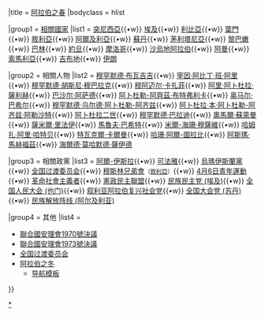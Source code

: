 {{Navbox
|name = 阿拉伯之春
|state = {{#if:{{{state|}}}|{{{state}}}|collapsed}}
|title = [[阿拉伯之春]]
|bodyclass = hlist

|group1 = [[阿拉伯世界|相關國家]]
|list1 = {{nowrap begin}}
[[茉莉花革命|突尼西亞]]{{•w}}
[[2011年埃及革命|埃及]]{{•w}}
[[2011年利比亚内战|利比亞]]{{•w}}
[[2011年葉門反政府示威|葉門]]{{•w}}
[[敘利亞內戰|敘利亞]]{{•w}}
[[2019年阿尔及利亚示威|阿爾及利亞]]{{•w}}
[[2019年苏丹政变|蘇丹]]{{•w}}
[[2011年茅利塔尼亞反政府示威|茅利塔尼亞]]{{•w}}
[[2019年黎巴嫩抗议|黎巴嫩]]{{•w}}
[[2011年巴林反政府示威|巴林]]{{•w}}
[[2011年-2012年約旦反政府示威|約旦]]{{•w}}
[[2011年摩洛哥反政府示威|摩洛哥]]{{•w}}
[[2011年沙烏地阿拉伯反政府示威|沙烏地阿拉伯]]{{•w}}
[[2011年阿曼反政府示威|阿曼]]{{•w}}
[[2011年索馬利亞反政府示威|索馬利亞]]{{•w}}
[[2011年吉布地反政府示威|吉布地]]{{•w}}
[[2011年伊朗反政府示威|伊朗]]
{{nowrap end}}

|group2 = 相關人物
|list2  = {{nowrap begin}}
[[穆罕默德·布瓦吉吉]]{{•w}}
[[宰因·阿比丁·班·阿里]]{{•w}}
[[穆罕默德·胡斯尼·穆巴拉克]]{{•w}}
[[穆阿迈尔·卡扎菲]]{{•w}}
[[阿里·阿卜杜拉·薩利赫]]{{•w}}
[[巴沙尔·阿萨德]]{{•w}}
[[阿卜杜勒-阿齊茲·布特弗利卡]]{{•w}}
[[奥马尔·巴希尔]]{{•w}}
[[穆罕默德·乌尔德·阿卜杜勒-阿齐兹]]{{•w}}
[[阿卜杜拉·本·阿卜杜勒-阿齐兹·阿勒沙特]]{{•w}}
[[阿卜杜拉二世]]{{•w}}
[[穆罕默德·巴拉迪]]{{•w}}
[[奧馬爾·蘇萊曼]]{{•w}}
[[薩米爾·里法伊]]{{•w}}
[[馬魯夫·巴希特]]{{•w}}
[[米爾-海珊·穆薩維]]{{•w}}
[[哈姆扎·阿里·哈特贝之死|哈姆扎·阿里·哈特贝]]{{•w}}
[[特瓦克爾·卡爾曼]]{{•w}}
[[哈珊·阿爾-圖拉比]]{{•w}}
[[阿斯瑪·馬赫福茲]]{{•w}}
[[海爾德·莫哈默德·薩伊德]]
{{nowrap end}}

|group3 = 相關政黨
|list3 = {{nowrap begin}}
[[阿爾-伊斯拉]]{{•w}}
[[可法雅]]{{•w}}
[[烏瑪伊斯蘭黨]]{{•w}}
[[全国过渡委员会]]{{•w}}
[[穆斯林兄弟會]]<small>（[[敘利亞穆斯林兄弟會|敘利亞]]）</small>{{•w}}
[[4月6日青年運動]]{{•w}}
[[革命社會主義者]]{{•w}}
[[憲政民主聯盟]]{{•w}}
[[民族民主党 (埃及)]]{{•w}}
[[全国人民大会 (也门)]]{{•w}}
[[叙利亚阿拉伯复兴社会党]]{{•w}}
[[全国大会党 (苏丹)]]{{•w}}
[[民族解放阵线 (阿尔及利亚)]]
{{nowrap end}}

|group4 = 其他
|list4 =
* [[聯合國安理會1970號決議]]
* [[聯合國安理會1973號決議]]
* [[全国过渡委员会]]
* [[阿拉伯之冬]]
** [[T:阿拉伯之冬|导航模板]]
}}<noinclude>

{{Documentation
|content = {{collapsible option}}
}}

[[Category:阿拉伯之春|*]]
[[Category:阿拉伯历史导航模板|{{PAGENAME}}]]
[[Category:政治运动导航模板|{{PAGENAME}}]]
[[Category:国际关系导航模板|{{PAGENAME}}]]</noinclude>
